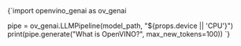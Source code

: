 
<CodeBlock language="python" showLineNumbers>
{`import openvino_genai as ov_genai

pipe = ov_genai.LLMPipeline(model_path, "${props.device || 'CPU'}")
print(pipe.generate("What is OpenVINO?", max_new_tokens=100))
`}
</CodeBlock>
